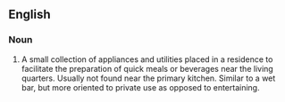 {{also|morning-kitchen}}
==English==

===Noun===
{{en-noun|head=[[morning]] [[kitchen]]}}

# A small collection of appliances and utilities placed in a residence to facilitate the preparation of quick meals or beverages near the living quarters. Usually not found near the primary kitchen. Similar to a wet bar, but more oriented to private use as opposed to entertaining.